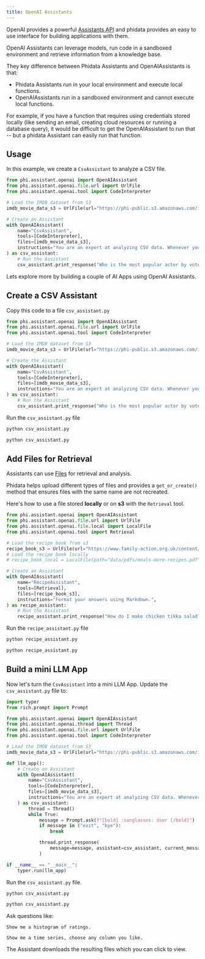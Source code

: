 ```yaml
---
title: OpenAI Assistants
---
```


OpenAI provides a powerful [Assistants API](https://platform.openai.com/docs/assistants/overview) and phidata provides an easy to use interface for building applications with them.

OpenAI Assistants can leverage models, run code in a sandboxed environment and retrieve information from a knowledge base.

They key difference between Phidata Assistants and OpenAIAssistants is that:

- Phidata Assistants run in your local environment and execute local functions.
- OpenAIAssistants run in a sandboxed environment and cannot execute local functions.

For example, if you have a function that requires using credentials stored locally (like sending an email, creating cloud resources or running a database query), it would be difficult to get the OpenAIAssistant to run that -- but a phidata Assistant can easily run that function.

## Usage

In this example, we create a `CsvAssistant` to analyze a CSV file.

```python csv_assistant.py
from phi.assistant.openai import OpenAIAssistant
from phi.assistant.openai.file.url import UrlFile
from phi.assistant.openai.tool import CodeInterpreter

# Load the IMDB dataset from S3
imdb_movie_data_s3 = UrlFile(url="https://phi-public.s3.amazonaws.com/imdb/IMDB-Movie-Data.csv").get_or_create()

# Create an Assistant
with OpenAIAssistant(
    name="CsvAssistant",
    tools=[CodeInterpreter],
    files=[imdb_movie_data_s3],
    instructions="You are an expert at analyzing CSV data. Whenever you run an analysis, explain each step.",
) as csv_assistant:
    # Run the Assistant
    csv_assistant.print_response("Who is the most popular actor by votes?")
```

Lets explore more by building a couple of AI Apps using OpenAI Assistants.

<Snippet file="assistant-setup.mdx" />

<Snippet file="assistant-openai-key.mdx" />

## Create a CSV Assistant

Copy this code to a file `csv_assistant.py`

```python csv_assistant.py
from phi.assistant.openai import OpenAIAssistant
from phi.assistant.openai.file.url import UrlFile
from phi.assistant.openai.tool import CodeInterpreter

# Load the IMDB dataset from S3
imdb_movie_data_s3 = UrlFile(url="https://phi-public.s3.amazonaws.com/imdb/IMDB-Movie-Data.csv").get_or_create()

# Create the Assistant
with OpenAIAssistant(
    name="CsvAssistant",
    tools=[CodeInterpreter],
    files=[imdb_movie_data_s3],
    instructions="You are an expert at analyzing CSV data. Whenever you run an analysis, explain each step.",
) as csv_assistant:
    # Run the Assistant
    csv_assistant.print_response("Who is the most popular actor by votes?")
```

Run the `csv_assistant.py` file

<CodeGroup>

```bash Mac
python csv_assistant.py
```

```bash Windows
python csv_assistant.py
```

</CodeGroup>

## Add Files for Retrieval

Assistants can use [Files](https://platform.openai.com/docs/api-reference/files) for retrieval and analysis.

Phidata helps upload different types of files and provides a `get_or_create()` method that ensures files with the same name are not recreated.

Here's how to use a file stored **locally** or on **s3** with the `Retrieval` tool.

```python recipe_assistant.py
from phi.assistant.openai import OpenAIAssistant
from phi.assistant.openai.file.url import UrlFile
from phi.assistant.openai.file.local import LocalFile
from phi.assistant.openai.tool import Retrieval

# Load the recipe book from s3
recipe_book_s3 = UrlFile(url="https://www.family-action.org.uk/content/uploads/2019/07/meals-more-recipes.pdf").get_or_create()
# Load the recipe book locally
# recipe_book_local = LocalFile(path="data/pdfs/meals-more-recipes.pdf").get_or_create()

# Create an Assistant
with OpenAIAssistant(
    name="RecipeAssistant",
    tools=[Retrieval],
    files=[recipe_book_s3],
    instructions="Format your answers using Markdown.",
) as recipe_assistant:
    # Run the Assistant
    recipe_assistant.print_response("How do I make chicken tikka salad?", markdown=True)
```

Run the `recipe_assistant.py` file

<CodeGroup>

```bash Mac
python recipe_assistant.py
```

```bash Windows
python recipe_assistant.py
```

</CodeGroup>

## Build a mini LLM App

Now let's turn the `CsvAssistant` into a mini LLM App. Update the `csv_assistant.py` file to:

```python csv_assistant.py
import typer
from rich.prompt import Prompt

from phi.assistant.openai import OpenAIAssistant
from phi.assistant.openai.thread import Thread
from phi.assistant.openai.file.url import UrlFile
from phi.assistant.openai.tool import CodeInterpreter

# Load the IMDB dataset from S3
imdb_movie_data_s3 = UrlFile(url="https://phi-public.s3.amazonaws.com/imdb/IMDB-Movie-Data.csv").get_or_create()

def llm_app():
    # Create an Assistant
    with OpenAIAssistant(
        name="CsvAssistant",
        tools=[CodeInterpreter],
        files=[imdb_movie_data_s3],
        instructions="You are an expert at analyzing CSV data. Whenever you run an analysis, explain each step.",
    ) as csv_assistant:
        thread = Thread()
        while True:
            message = Prompt.ask(f"[bold] :sunglasses: User [/bold]")
            if message in ("exit", "bye"):
                break

            thread.print_response(
                message=message, assistant=csv_assistant, current_message_only=True
            )

if __name__ == "__main__":
    typer.run(llm_app)
```

Run the `csv_assistant.py` file.

<CodeGroup>

```bash Mac
python csv_assistant.py
```

```bash Windows
python csv_assistant.py
```

</CodeGroup>

Ask questions like:

```
Show me a histogram of ratings.
```

```
Show me a time series, choose any column you like.
```

The Assistant downloads the resulting files which you can click to view.

<Snippet file="message-us-discord.mdx" />
